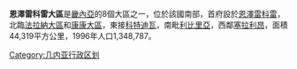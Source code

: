 {{Unreferenced|time=2020-07-16T10:42:40+00:00}}
{{Infobox settlement
<!-- See Template:Infobox settlement for additional fields and descriptions -->
| name                    = 恩澤雷科雷大區
| native_name             = 
| native_name_lang        = <!-- ISO 639-2 code e.g. "fr" for French. If more than one, use {{lang}} instead -->
| settlement_type         = 大區
| image_skyline           = 
| image_alt               = 
| image_caption           = 
| image_flag              = 
| flag_alt                = 
| image_seal              = 
| seal_alt                = 
| image_shield            = 
| shield_alt              = 
| nickname                = 
| motto                   = 
| image_map               = Guinea - Nzérékoré.svg
| map_alt                 = 
| map_caption             = 
| pushpin_map             = 
| pushpin_label_position  = 
| pushpin_map_alt         = 
| pushpin_map_caption     = 
| latd  =  |latm  =  |lats  =  |latNS  = 
| longd =  |longm =  |longs =  |longEW = 
| coor_pinpoint           = 
| coordinates_type        = 
| coordinates_display     = inline,title
| coordinates_footnotes   = 
| subdivision_type        = 國家
| subdivision_name        = {{flag|Guinea}}
| subdivision_type1       = 
| subdivision_name1       = 
| subdivision_type2       = 
| subdivision_name2       = 
| subdivision_type3       = 
| subdivision_name3       = 
| established_title       = 
| established_date        = 
| founder                 = 
| seat_type               = 首府
| seat                    = [[恩澤雷科雷|恩澤雷科雷]]
| government_footnotes    = 
| leader_party            = 
| leader_title            = 
| leader_name             = 
| unit_pref               = Metric<!-- or US or UK -->
| area_footnotes          = 
| area_total_km2          = 
| area_land_km2           = 
| area_water_km2          = 
| area_water_percent      = 
| area_note               = 
| elevation_footnotes     = 
| elevation_m             = 
| population_footnotes    = 
| population_total        = 
| population_as_of        = 
| population_density_km2  = 
| population_demonym      = 
| population_note         = 
| timezone1               = 
| utc_offset1             = 
| timezone1_DST           = 
| utc_offset1_DST         = 
| postal_code_type        = 
| postal_code             = 
| area_code_type          = 
| area_code               = 
| iso_code                = 
| website                 = <!-- {{URL|example.com}} -->
| footnotes               = 
}}

'''恩澤雷科雷大區'''是[[畿內亞|畿內亞]]的8個大區之一，位於該國南部，首府設於[[恩澤雷科雷|恩澤雷科雷]]，北臨[[法拉納大區|法拉納大區]]和[[康康大區|康康大區]]，東接[[科特迪瓦|科特迪瓦]]，南毗[[利比里亞|利比里亞]]，西鄰[[塞拉利昂|塞拉利昂]]，面積44,319平方公里，1996年人口1,348,787。

{{Coord|8|30|N|9|0|W|display=title}}

{{畿內亞行政區劃}}

[[Category:几内亚行政区划|Category:几内亚行政区划]]